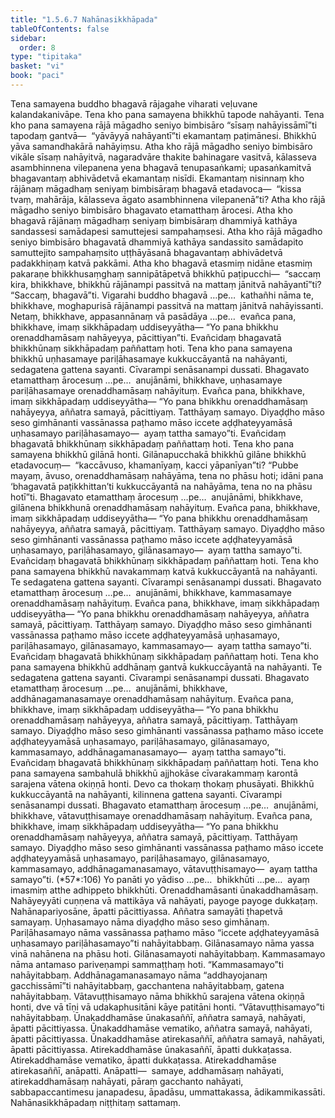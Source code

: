 ```yaml
---
title: "1.5.6.7 Nahānasikkhāpada"
tableOfContents: false
sidebar:
  order: 8
type: "tipitaka"
basket: "vi"
book: "paci"
---
```



<DynamicBreadcrumb />

<Division number="357" book="paci">

<Paragraph number="1088" book="paci">
Tena samayena buddho bhagavā rājagahe viharati veḷuvane kalandakanivāpe. Tena kho pana samayena bhikkhū tapode nahāyanti. Tena kho pana samayena rājā māgadho seniyo bimbisāro “sīsaṃ nahāyissāmī”ti tapodaṃ gantvā—  “yāvāyyā nahāyantī”ti ekamantaṃ paṭimānesi. Bhikkhū yāva samandhakārā nahāyiṃsu. Atha kho rājā māgadho seniyo bimbisāro vikāle sīsaṃ nahāyitvā, nagaradvāre thakite bahinagare vasitvā, kālasseva asambhinnena vilepanena yena bhagavā tenupasaṅkami; upasaṅkamitvā bhagavantaṃ abhivādetvā ekamantaṃ nisīdi. Ekamantaṃ nisinnaṃ kho rājānaṃ māgadhaṃ seniyaṃ bimbisāraṃ bhagavā etadavoca—  “kissa tvaṃ, mahārāja, kālasseva āgato asambhinnena vilepanenā”ti? Atha kho rājā māgadho seniyo bimbisāro bhagavato etamatthaṃ ārocesi. Atha kho bhagavā rājānaṃ māgadhaṃ seniyaṃ bimbisāraṃ dhammiyā kathāya sandassesi samādapesi samuttejesi sampahaṃsesi. Atha kho rājā māgadho seniyo bimbisāro bhagavatā dhammiyā kathāya sandassito samādapito samuttejito sampahaṃsito uṭṭhāyāsanā bhagavantaṃ abhivādetvā padakkhiṇaṃ katvā pakkāmi.
</Paragraph>

<Paragraph number="1089" book="paci">
Atha kho bhagavā etasmiṃ nidāne etasmiṃ pakaraṇe bhikkhusaṃghaṃ sannipātāpetvā bhikkhū paṭipucchi—  “saccaṃ kira, bhikkhave, bhikkhū rājānampi passitvā na mattaṃ jānitvā nahāyantī”ti? “Saccaṃ, bhagavā”ti. Vigarahi buddho bhagavā …pe…  kathañhi nāma te, bhikkhave, moghapurisā rājānampi passitvā na mattaṃ jānitvā nahāyissanti. Netaṃ, bhikkhave, appasannānaṃ vā pasādāya …pe…  evañca pana, bhikkhave, imaṃ sikkhāpadaṃ uddiseyyātha—
</Paragraph>

<Paragraph number="1090" book="paci">
<Emphasis>“Yo pana bhikkhu orenaddhamāsaṃ nahāyeyya, pācittiyan”</Emphasis>ti.
</Paragraph>

<Paragraph number="1091" book="paci">
Evañcidaṃ bhagavatā bhikkhūnaṃ sikkhāpadaṃ paññattaṃ hoti.
</Paragraph>

</Division>
<Division number="358" book="paci">

<Paragraph number="1092" book="paci">
Tena kho pana samayena bhikkhū uṇhasamaye pariḷāhasamaye kukkuccāyantā na nahāyanti, sedagatena gattena sayanti. Cīvarampi senāsanampi dussati. Bhagavato etamatthaṃ ārocesuṃ …pe…  anujānāmi, bhikkhave, uṇhasamaye pariḷāhasamaye orenaddhamāsaṃ nahāyituṃ. Evañca pana, bhikkhave, imaṃ sikkhāpadaṃ uddiseyyātha—
</Paragraph>

<Paragraph number="1093" book="paci">
<Emphasis>“Yo pana bhikkhu orenaddhamāsaṃ nahāyeyya, aññatra samayā, pācittiyaṃ. Tatthāyaṃ samayo. Diyaḍḍho māso seso gimhānanti vassānassa paṭhamo māso iccete aḍḍhateyyamāsā uṇhasamayo pariḷāhasamayo—  ayaṃ tattha samayo”</Emphasis>ti.
</Paragraph>

<Paragraph number="1094" book="paci">
Evañcidaṃ bhagavatā bhikkhūnaṃ sikkhāpadaṃ paññattaṃ hoti.
</Paragraph>

</Division>
<Division number="359" book="paci">

<Paragraph number="1095" book="paci">
Tena kho pana samayena bhikkhū gilānā honti. Gilānapucchakā bhikkhū gilāne bhikkhū etadavocuṃ—  “kaccāvuso, khamanīyaṃ, kacci yāpanīyan”ti? “Pubbe mayaṃ, āvuso, orenaddhamāsaṃ nahāyāma, tena no phāsu hoti; idāni pana ‘bhagavatā paṭikkhittan’ti kukkuccāyantā na nahāyāma, tena no na phāsu hotī”ti. Bhagavato etamatthaṃ ārocesuṃ …pe…  anujānāmi, bhikkhave, gilānena bhikkhunā orenaddhamāsaṃ nahāyituṃ. Evañca pana, bhikkhave, imaṃ sikkhāpadaṃ uddiseyyātha—
</Paragraph>

<Paragraph number="1096" book="paci">
<Emphasis>“Yo pana bhikkhu orenaddhamāsaṃ nahāyeyya, aññatra samayā, pācittiyaṃ. Tatthāyaṃ samayo. Diyaḍḍho māso seso gimhānanti vassānassa paṭhamo māso iccete aḍḍhateyyamāsā uṇhasamayo, pariḷāhasamayo, gilānasamayo—  ayaṃ tattha samayo”</Emphasis>ti.
</Paragraph>

<Paragraph number="1097" book="paci">
Evañcidaṃ bhagavatā bhikkhūnaṃ sikkhāpadaṃ paññattaṃ hoti.
</Paragraph>

</Division>
<Division number="360" book="paci">

<Paragraph number="1098" book="paci">
Tena kho pana samayena bhikkhū navakammaṃ katvā kukkuccāyantā na nahāyanti. Te sedagatena gattena sayanti. Cīvarampi senāsanampi dussati. Bhagavato etamatthaṃ ārocesuṃ …pe…  anujānāmi, bhikkhave, kammasamaye orenaddhamāsaṃ nahāyituṃ. Evañca pana, bhikkhave, imaṃ sikkhāpadaṃ uddiseyyātha—
</Paragraph>

<Paragraph number="1099" book="paci">
<Emphasis>“Yo pana bhikkhu orenaddhamāsaṃ nahāyeyya, aññatra samayā, pācittiyaṃ. Tatthāyaṃ samayo. Diyaḍḍho māso seso gimhānanti vassānassa paṭhamo māso iccete aḍḍhateyyamāsā uṇhasamayo, pariḷāhasamayo, gilānasamayo, kammasamayo—  ayaṃ tattha samayo”</Emphasis>ti.
</Paragraph>

<Paragraph number="1100" book="paci">
Evañcidaṃ bhagavatā bhikkhūnaṃ sikkhāpadaṃ paññattaṃ hoti.
</Paragraph>

</Division>
<Division number="361" book="paci">

<Paragraph number="1101" book="paci">
Tena kho pana samayena bhikkhū addhānaṃ gantvā kukkuccāyantā na nahāyanti. Te sedagatena gattena sayanti. Cīvarampi senāsanampi dussati. Bhagavato etamatthaṃ ārocesuṃ …pe…  anujānāmi, bhikkhave, addhānagamanasamaye orenaddhamāsaṃ nahāyituṃ. Evañca pana, bhikkhave, imaṃ sikkhāpadaṃ uddiseyyātha—
</Paragraph>

<Paragraph number="1102" book="paci">
<Emphasis>“Yo pana bhikkhu orenaddhamāsaṃ nahāyeyya, aññatra samayā, pācittiyaṃ. Tatthāyaṃ samayo. Diyaḍḍho māso seso gimhānanti vassānassa paṭhamo māso iccete aḍḍhateyyamāsā uṇhasamayo, pariḷāhasamayo, gilānasamayo, kammasamayo, addhānagamanasamayo—  ayaṃ tattha samayo”</Emphasis>ti.
</Paragraph>

<Paragraph number="1103" book="paci">
Evañcidaṃ bhagavatā bhikkhūnaṃ sikkhāpadaṃ paññattaṃ hoti.
</Paragraph>

</Division>
<Division number="362" book="paci">

<Paragraph number="1104" book="paci">
Tena kho pana samayena sambahulā bhikkhū ajjhokāse cīvarakammaṃ karontā sarajena vātena okiṇṇā honti. Devo ca thokaṃ thokaṃ phusāyati. Bhikkhū kukkuccāyantā na nahāyanti, kilinnena gattena sayanti. Cīvarampi senāsanampi dussati. Bhagavato etamatthaṃ ārocesuṃ …pe…  anujānāmi, bhikkhave, vātavuṭṭhisamaye orenaddhamāsaṃ nahāyituṃ. Evañca pana, bhikkhave, imaṃ sikkhāpadaṃ uddiseyyātha—
</Paragraph>

</Division>
<Division number="363" book="paci">

<Paragraph number="1105" book="paci">
<Emphasis>“Yo pana bhikkhu orenaddhamāsaṃ nahāyeyya, aññatra samayā, pācittiyaṃ. Tatthāyaṃ samayo. Diyaḍḍho māso seso gimhānanti vassānassa paṭhamo māso iccete aḍḍhateyyamāsā uṇhasamayo, pariḷāhasamayo, gilānasamayo, kammasamayo, addhānagamanasamayo, vātavuṭṭhisamayo—  ayaṃ tattha samayo”</Emphasis>ti. (*57*:<Emphasis>106</Emphasis>)
</Paragraph>

</Division>
<Division number="364" book="paci">

<Paragraph number="1106" book="paci">
<Emphasis>Yo panā</Emphasis>ti yo yādiso …pe…  <Emphasis>bhikkhū</Emphasis>ti …pe…  ayaṃ imasmiṃ atthe adhippeto bhikkhūti.
</Paragraph>

<Paragraph number="1107" book="paci">
<Emphasis>Orenaddhamāsan</Emphasis>ti ūnakaddhamāsaṃ.
</Paragraph>

<Paragraph number="1108" book="paci">
<Emphasis>Nahāyeyyā</Emphasis>ti cuṇṇena vā mattikāya vā nahāyati, payoge payoge dukkaṭaṃ. Nahānapariyosāne, āpatti pācittiyassa.
</Paragraph>

<Paragraph number="1109" book="paci">
<Emphasis>Aññatra samayā</Emphasis>ti ṭhapetvā samayaṃ.
</Paragraph>

<Paragraph number="1110" book="paci">
<Emphasis>Uṇhasamayo</Emphasis> nāma diyaḍḍho māso seso gimhānaṃ. <Emphasis>Pariḷāhasamayo</Emphasis> nāma vassānassa paṭhamo māso “iccete aḍḍhateyyamāsā uṇhasamayo pariḷāhasamayo”ti nahāyitabbaṃ.
</Paragraph>

<Paragraph number="1111" book="paci">
<Emphasis>Gilānasamayo</Emphasis> nāma yassa vinā nahānena na phāsu hoti. Gilānasamayoti nahāyitabbaṃ.
</Paragraph>

<Paragraph number="1112" book="paci">
<Emphasis>Kammasamayo</Emphasis> nāma antamaso pariveṇampi sammaṭṭhaṃ hoti. “Kammasamayo”ti nahāyitabbaṃ.
</Paragraph>

<Paragraph number="1113" book="paci">
<Emphasis>Addhānagamanasamayo</Emphasis> nāma “addhayojanaṃ gacchissāmī”ti nahāyitabbaṃ, gacchantena nahāyitabbaṃ, gatena nahāyitabbaṃ.
</Paragraph>

<Paragraph number="1114" book="paci">
<Emphasis>Vātavuṭṭhisamayo</Emphasis> nāma bhikkhū sarajena vātena okiṇṇā honti, dve vā tīṇi vā udakaphusitāni kāye patitāni honti. “Vātavuṭṭhisamayo”ti nahāyitabbaṃ.
</Paragraph>

</Division>
<Division number="365" book="paci">

<Paragraph number="1115" book="paci">
Ūnakaddhamāse ūnakasaññī, aññatra samayā, nahāyati, āpatti pācittiyassa. Ūnakaddhamāse vematiko, aññatra samayā, nahāyati, āpatti pācittiyassa. Ūnakaddhamāse atirekasaññī, aññatra samayā, nahāyati, āpatti pācittiyassa.
</Paragraph>

<Paragraph number="1116" book="paci">
Atirekaddhamāse ūnakasaññī, āpatti dukkaṭassa. Atirekaddhamāse vematiko, āpatti dukkaṭassa. Atirekaddhamāse atirekasaññī, anāpatti.
</Paragraph>

</Division>
<Division number="366" book="paci">

<Paragraph number="1117" book="paci">
Anāpatti—  samaye, addhamāsaṃ nahāyati, atirekaddhamāsaṃ nahāyati, pāraṃ gacchanto nahāyati, sabbapaccantimesu janapadesu, āpadāsu, ummattakassa, ādikammikassāti.

</Paragraph>
</Division>

<Paragraph number="1118" type="center" book="paci">
Nahānasikkhāpadaṃ niṭṭhitaṃ sattamaṃ.
</Paragraph>